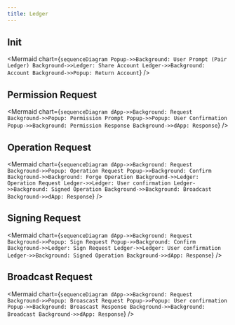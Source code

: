 ```yaml
---
title: Ledger
---
```



## Init

<Mermaid
  chart={`
sequenceDiagram
    Popup->>Background: User Prompt (Pair Ledger)
    Background->>Ledger: Share Account
    Ledger->>Background: Account
    Background->>Popup: Return Account
`}
/>

## Permission Request

<Mermaid
  chart={`
sequenceDiagram dApp->>Background: Request
    Background->>Popup: Permission Prompt
    Popup->>Popup: User Confirmation
    Popup->>Background: Permission Response
    Background->>dApp: Response
`}
/>

## Operation Request

<Mermaid
  chart={`
sequenceDiagram
    dApp->>Background: Request
    Background->>Popup: Operation Request
    Popup->>Background: Confirm
    Background->>Background: Forge Operation
    Background->>Ledger: Operation Request
    Ledger->>Ledger: User confirmation
    Ledger->>Background: Signed Operation
    Background->>Background: Broadcast
    Background->>dApp: Response
`}
/>

## Signing Request

<Mermaid
  chart={`
sequenceDiagram dApp->>Background: Request
    Background->>Popup: Sign Request
    Popup->>Background: Confirm
    Background->>Ledger: Sign Request
    Ledger->>Ledger: User confirmation
    Ledger->>Background: Signed Operation
    Background->>dApp: Response
`}
/>

## Broadcast Request

<Mermaid
  chart={`
sequenceDiagram
    dApp->>Background: Request
    Background->>Popup: Broascast Request
    Popup->>Popup: User confirmation
    Popup->>Background: Broascast Response
    Background->>Background: Broadcast
    Background->>dApp: Response
`}
/>
